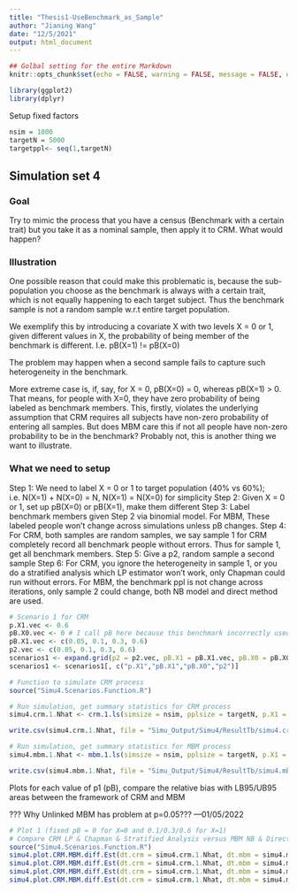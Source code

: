 ```yaml
---
title: "Thesis1-UseBenchmark_as_Sample"
author: "Jianing Wang"
date: "12/5/2021"
output: html_document
---
```


```r
## Golbal setting for the entire Markdown
knitr::opts_chunk$set(echo = FALSE, warning = FALSE, message = FALSE, error = FALSE)
```

```r
library(ggplot2)
library(dplyr)
```

Setup fixed factors
```r
nsim = 1000
targetN = 5000
targetppl<- seq(1,targetN)

```

## Simulation set 4

### Goal
Try to mimic the process that you have a census (Benchmark with a certain trait) but you take it as a nominal sample, then apply it to CRM. What would happen?

### Illustration
One possible reason that could make this problematic is, because the sub-population you choose as the benchmark is always with a certain trait, which is not equally happening to each target subject. Thus the benchmark sample is not a random sample w.r.t entire target population.

We exemplify this by introducing a covariate X with two levels X = 0 or 1, given different values in X, the probability of being member of the benchmark is different. I.e. pB(X=1) != pB(X=0)

The problem may happen when a second sample fails to capture such heterogeneity in the benchmark.

More extreme case is, if, say, for X = 0, pB(X=0) = 0, whereas pB(X=1) > 0. That means, for people with X=0, they have zero probability of being labeled as benchmark members. This, firstly, violates the underlying assumption that CRM requires all subjects have non-zero probability of entering all samples. But does MBM care this if not all people have non-zero probability to be in the benchmark? Probably not, this is another thing we want to illustrate.

### What we need to setup
Step 1: We need to label X = 0 or 1 to target population (40% vs 60%); i.e. N(X=1) + N(X=0) = N, N(X=1) = N(X=0) for simplicity
Step 2: Given X = 0 or 1, set up pB(X=0) or pB(X=1), make them different
Step 3: Label benchmark members given Step 2 via binomial model. For MBM, These labeled people won't change across simulations unless pB changes.
Step 4: For CRM, both samples are random samples, we say sample 1 for CRM completely record all benchmark people without errors. Thus for sample 1, get all benchmark members.
Step 5: Give a p2, random sample a second sample
Step 6: 
For CRM, you ignore the heterogeneity in sample 1, or you do a stratified analysis which LP estimator won't work, only Chapman could run without errors.
For MBM, the benchmark ppl is not change across iterations, only sample 2 could change, both NB model and direct method are used.

```r
# Scenario 1 for CRM
p.X1.vec <- 0.6
pB.X0.vec <- 0 # I call pB here because this benchmark incorrectly used as a sample
pB.X1.vec <- c(0.05, 0.1, 0.3, 0.6)
p2.vec <- c(0.05, 0.1, 0.3, 0.6)
scenarios1 <- expand.grid(p2 = p2.vec, pB.X1 = pB.X1.vec, pB.X0 = pB.X0.vec, p.X1 = p.X1.vec)
scenarios1 <- scenarios1[, c("p.X1","pB.X1","pB.X0","p2")]

# Function to simulate CRM process
source("Simu4.Scenarios.Function.R")

# Run simulation, get summary statistics for CRM process
simu4.crm.1.Nhat <- crm.1.ls(simsize = nsim, pplsize = targetN, p.X1 = scenarios1$p.X1, pB.X0 = scenarios1$pB.X0, pB.X1 = scenarios1$pB.X1, p2 = scenarios1$p2)

write.csv(simu4.crm.1.Nhat, file = "Simu_Output/Simu4/ResultTb/simu4.crm.1.Nhat.csv", row.names = FALSE)

# Run simulation, get summary statistics for MBM process
simu4.mbm.1.Nhat <- mbm.1.ls(simsize = nsim, pplsize = targetN, p.X1 = scenarios1$p.X1, pB.X0 = scenarios1$pB.X0, pB.X1 = scenarios1$pB.X1, p2 = scenarios1$p2)

write.csv(simu4.mbm.1.Nhat, file = "Simu_Output/Simu4/ResultTb/simu4.mbm.1.Nhat.csv", row.names = FALSE)
```


Plots for each value of p1 (pB), compare the relative bias with LB95/UB95 areas between the framework of CRM and MBM

??? Why Unlinked MBM has problem at p=0.05??? ---01/05/2022

```r
# Plot 1 (fixed pB = 0 for X=0 and 0.1/0.3/0.6 for X=1)
# Compare CRM LP & Chapman & Stratified Analysis versus MBM NB & Direct
source("Simu4.Scenarios.Function.R")
simu4.plot.CRM.MBM.diff.Est(dt.crm = simu4.crm.1.Nhat, dt.mbm = simu4.mbm.1.Nhat, p1_pB = pB.X1.vec[1])
simu4.plot.CRM.MBM.diff.Est(dt.crm = simu4.crm.1.Nhat, dt.mbm = simu4.mbm.1.Nhat, p1_pB = pB.X1.vec[2])
simu4.plot.CRM.MBM.diff.Est(dt.crm = simu4.crm.1.Nhat, dt.mbm = simu4.mbm.1.Nhat, p1_pB = pB.X1.vec[3])
simu4.plot.CRM.MBM.diff.Est(dt.crm = simu4.crm.1.Nhat, dt.mbm = simu4.mbm.1.Nhat, p1_pB = pB.X1.vec[4])
```

